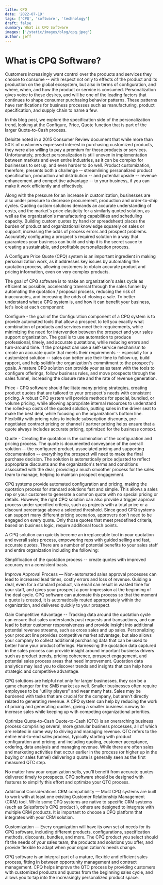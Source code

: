 ```yaml
---
title: CPQ
date: '2022-07-19'
tags: ['CPQ', 'software', 'technology']
draft: false
summary: What is CPQ Software
images: ['/static/images/blog/cpq.jpeg']
author: jeff
---
```


# What is CPQ Software?

<Pexels
  src="/static/images/blog/cpq.jpeg"
  author="jeff"
  alt="CPQ"
  srcurl="https://www.pexels.com/photo/two-clear-glass-mason-jars-on-black-surface-1476332/"
  authorurl="https://www.pexels.com/@fotios-photos/"
/>

Customers increasingly want control over the products and services they choose to consume -- with respect not only to effects of the product and its production on the global ecosystem, but also in terms of configuration, and where, when, and how the product or service is consumed. Personalization gives voice to these desires, and will be one of the leading factors that continues to shape consumer purchasing behavior patterns. These patterns have ramifications for business processes such as manufacturing, product specification, and supply chain to name a few.

In this blog post, we explore the specification side of the personalization trend, looking at the Configure, Price, Quote function that is part of the larger Quote-to-Cash process.

Deloitte noted in a 2015 Consumer Review document that while more than 50% of customers expressed interest in purchasing customized products, they were also willing to pay a premium for those products or services. Unfortunately, product personalization is still uneven in implementation between markets and even entire industries, as it can be complex for businesses to set up, and even harder to do well. Product customization, therefore, presents both a challenge -- streamlining personalized product specification, production and distribution -- and potential upside -- revenue enhancement and competitive advantage -- to your business, if you can make it work efficiently and effectively.

Along with the pressure for an increase in customization, businesses are also under pressure to decrease procurement, production and order-to-ship cycles. Quoting custom solutions demands an accurate understanding of costs, and the market's price elasticity for a similarly quoted solution, as well as the organization's manufacturing capabilities and scheduling capacity. Building custom quotes by hand (or spreadsheet) places the burden of product and organizational knowledge squarely on sales or support, increasing the odds of process errors and prospect problems. Accurately configuring a prospect's required solution in a way that guarantees your business can build and ship it is the secret sauce to creating a sustainable, and profitable personalization process.

A Configure Price Quote (CPQ) system is an important ingredient in making personalization work, as it addresses key issues by automating the quotation process, allowing customers to obtain accurate product and pricing information, even on very complex products.

<Pexels
  src="/static/images/blog/sales-funnel.jpeg"
  author="jeff"
  alt="CPQ"
  srcurl="https://www.pexels.com/photo/two-clear-glass-mason-jars-on-black-surface-1476332/"
  authorurl="https://www.pexels.com/@fotios-photos/"
/>

The goal of CPQ software is to make an organization's sales cycle as efficient as possible, accelerating traversal through the sales funnel by automating the quotation / proposal process, reducing the risk of inaccuracies, and increasing the odds of closing a sale. To better understand what a CPQ system is, and how it can benefit your business, let's look at each component:

Configure - the goal of the Configuration component of a CPQ system is to provide automated tools that allow a prospect to tell you exactly what combination of products and services meet their requirements, while minimizing the need for intervention between the prospect and your sales support organization. The goal is to use automation to produce professional, timely, and accurate quotations, while reducing errors and turn-around time. If the prospect can use a self-service mechanism to create an accurate quote that meets their requirements -- especially for a customized solution -- sales can better use their time to follow-up, build rapport, and help solidify the organization's commitment to the prospect's goals. A mature CPQ solution can provide your sales team with the tools to configure offerings, follow business rules, and move prospects through the sales funnel, increasing the closure rate and the rate of revenue generation.

Price - CPQ software should facilitate many pricing strategies, creating product quotes that are tailored to your prospect's needs with consistent pricing. A robust CPQ system will provide methods for special, bundled, or volume pricing, while allowing appropriate internal resources to understand the rolled-up costs of the quoted solution, putting sales in the driver seat to make the best deal, while focusing on the organization's bottom line. Flexibility with pricing rules to include subscription discounts, pre-negotiated contract pricing or channel / partner pricing helps ensure that a quote always includes accurate pricing, optimized for the business context.

Quote - Creating the quotation is the culmination of the configuration and pricing process. The quote is documented conveyance of the overall solution -- the configured product, associated pricing and supporting documentation -- everything the prospect will need to make the final purchase decision. The solution is automatically price adjusted to reflect appropriate discounts and the organization's terms and conditions associated with the deal, providing a much smoother process for the sales team to manage, helping to maintain prospect engagement.

CPQ systems provide automated configuration and pricing, making the quotation process for standard solutions fast and simple. This allows a sales rep or your customer to generate a common quote with no special pricing or details. However, the right CPQ solution can also provide a trigger approval process under specified criteria, such as projects with a total price or a discount percentage above a selected threshold. Since good CPQ systems can support many different pricing scenarios, approvers don't need to be engaged on every quote. Only those quotes that meet predefined criteria, based on business logic, require additional touch points.

A CPQ solution can quickly become an irreplaceable tool in your quotation and overall sales process, empowering reps with guided selling and fast, accurate quotes. There are a number of potential benefits to your sales staff and entire organization including the following:

Simplification of the quotation process -- create quotes with improved accuracy on a consistent basis.

Improve Approval Process — Non-automated sales approval processes can lead to increased lead times, costly errors and loss of revenue. Guiding a deal, even for a standard product, via email can result in wasted time for your staff, and gives your prospect a poor impression at the beginning of the deal cycle. CPQ software can automate this process so that the moment a quote is created, it is automatically routed appropriately within the organization, and delivered quickly to your prospect.

Gain Competitive Advantage -- Tracking data around the quotation cycle can ensure that sales understands past requests and transactions, and can lead to better customer responsiveness and provide insight into additional potential revenue streams, such as cross sales and up sales. Personalizing your product line provides competitive market advantage, but also allows your company to collect additional purchasing data that can be used to better hone your product offerings. Harnessing the quotation data captured in the sales process can provide insight around important business drivers such as product trends, pricing coherence, prospect engagement, and potential sales process areas that need improvement. Quotation data analytics may lead you to discover trends and insights that can help hone strategic and competitive advantage.

CPQ solutions are helpful not only for larger businesses, they can be a game changer for the SMB market as well. Smaller businesses often require employees to be "utility players" and wear many hats. Sales may be burdened with tasks that are crucial for the company, but aren't directly related to generating revenue. A CPQ system can help by reducing the work of pricing and generating quotes, giving a smaller business runway to increase sales while keeping up with competing organizational priorities.

Optimize Quote-to-Cash Quote-to-Cash (QTC) is an overarching business process comprising several, more granular business processes, all of which are related in some way to driving and managing revenue. QTC refers to the entire end-to-end sales process, typically starting with product configuration and pricing, and including quoting, customer acceptance, ordering, data analysis and managing revenue. While there are often sales and marketing activities that occur earlier in the process (or higher up in the buying or sales funnel) delivering a quote is generally seen as the first measured QTC step.

No matter how your organization sells, you’ll benefit from accurate quotes delivered timely to prospects. CPQ software should be designed with features to simplify this effort and optimize your QTC process.

Additional Considerations CRM compatibility — Most CPQ systems are built to work with at least one existing Customer Relationship Management (CRM) tool. While some CPQ systems are native to specific CRM systems (such as Salesforce's CPQ product ), others are designed to integrate with multiple CRM products. It is important to choose a CPQ platform that integrates with your CRM solution.

Customization — Every organization will have its own set of needs for its CPQ software, including different products, configurations, specification methods, discounts, bundles, and more. The CPQ product you select should fit the needs of your sales team, the products and solutions you offer, and provide flexible to adapt when your organization's needs change.

CPQ software is an integral part of a mature, flexible and efficient sales process, fitting in between opportunity management and contract management. CPQ helps improve the QTC process by providing customers with customized products and quotes from the beginning sales cycle, and allows you to tap into the increasingly personalized product space.
